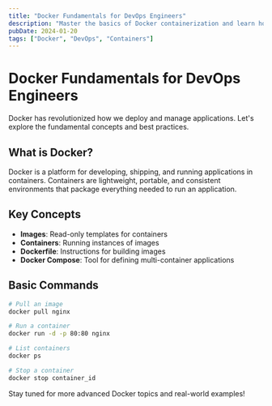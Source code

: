 ```yaml
---
title: "Docker Fundamentals for DevOps Engineers"
description: "Master the basics of Docker containerization and learn how to use it in your DevOps workflow."
pubDate: 2024-01-20
tags: ["Docker", "DevOps", "Containers"]
---
```


# Docker Fundamentals for DevOps Engineers

Docker has revolutionized how we deploy and manage applications. Let's explore the fundamental concepts and best practices.

## What is Docker?

Docker is a platform for developing, shipping, and running applications in containers. Containers are lightweight, portable, and consistent environments that package everything needed to run an application.

## Key Concepts

- **Images**: Read-only templates for containers
- **Containers**: Running instances of images
- **Dockerfile**: Instructions for building images
- **Docker Compose**: Tool for defining multi-container applications

## Basic Commands

```bash
# Pull an image
docker pull nginx

# Run a container
docker run -d -p 80:80 nginx

# List containers
docker ps

# Stop a container
docker stop container_id
```

Stay tuned for more advanced Docker topics and real-world examples!
